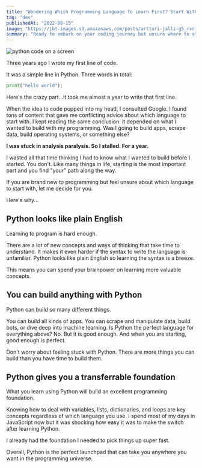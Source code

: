 ```yaml
---
title: "Wondering Which Programming Language To Learn First? Start With Python"
tag: "dev"
publishedAt: "2022-08-15"
image: "https://jbt-images.s3.amazonaws.com/posts/artturi-jalli-g5_rxrjvkmg-unsplash-scaled.jpeg"
summary: "Ready to embark on your coding journey but unsure where to start? Uncover the reasons that make Python the perfect launchpad for any programming adventures."
---
```


<Image
  src="https://jbt-images.s3.amazonaws.com/posts/artturi-jalli-g5_rxrjvkmg-unsplash-scaled.jpeg"
  alt="python code on a screen"
/>

Three years ago I wrote my first line of code.

It was a simple line in Python. Three words in total:

```python
print("hello world");
```

Here's the crazy part...it took me almost a year to write that first line.

When the idea to code popped into my head, I consulted Google. I found tons of content that gave me conflicting advice about which language to start with. I kept reading the same conclusion: it depended on what I wanted to build with my programming. Was I going to build apps, scrape data, build operating systems, or something else?

**I was stuck in analysis paralysis. So I stalled. For a year.**

I wasted all that time thinking I had to know what I wanted to build before I started. You don't. Like many things in life, starting is the most important part and you find "your" path along the way.

If you are brand new to programming but feel unsure about which language to start with, let me decide for you.

Here's why...

## Python looks like plain English

Learning to program is hard enough.

There are a lot of new concepts and ways of thinking that take time to understand. It makes it even harder if the syntax to write the language is unfamiliar. Python looks like plain English so learning the syntax is a breeze.

This means you can spend your brainpower on learning more valuable concepts.

## You can build anything with Python

Python can build so many different things.

You can build all kinds of apps. You can scrape and manipulate data, build bots, or dive deep into machine learning. Is Python the perfect language for everything above? No. But it is good enough. And when you are starting, good enough is perfect.

Don't worry about feeling stuck with Python. There are more things you can build than you have time to build them.

## Python gives you a transferrable foundation

What you learn using Python will build an excellent programming foundation.

Knowing how to deal with variables, lists, dictionaries, and loops are key concepts regardless of which language you use. I spend most of my days in JavaScript now but it was shocking how easy it was to make the switch after learning Python.

I already had the foundation I needed to pick things up super fast.

Overall, Python is the perfect launchpad that can take you anywhere you want in the programming universe.
